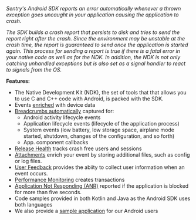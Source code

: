<Note>

*Sentry's Android SDK reports an error automatically whenever a thrown exception goes uncaught in your application causing the application to crash.*

*The SDK builds a crash report that persists to disk and tries to send the report right after the crash. Since the environment may be unstable at the crash time, the report is guaranteed to send once the application is started again. This process for sending a report is true if there is a fatal error in your native code as well as for the NDK. In addition, the NDK is not only catching unhandled exceptions but is also set as a signal handler to react to signals from the OS.*

</Note>

**Features:**

- The Native Development Kit (NDK), the set of tools that that allows you to use C and C++ code with Android, is packed with the SDK.
- Events [enriched](/platforms/android/enriching-events/context/) with device data
- [Breadcrumbs automatically](/platforms/android/enriching-events/breadcrumbs/#automatic-breadcrumbs) captured for:
    - Android activity lifecycle events
    - Application lifecycle events (lifecycle of the application process)
    - System events (low battery, low storage space, airplane mode started, shutdown, changes of the configuration, and so forth)
    - App. component callbacks
- [Release Health](/product/releases/health/) tracks crash free users and sessions
- [Attachments](/platforms/android/enriching-events/attachments/) enrich your event by storing additional files, such as config or log files.
- [User Feedback](/platforms/android/enriching-events/user-feedback/) provides the abiity to collect user information when an event occurs.
- [Performance Monitoring](/product/performance/) creates transactions
- [Application Not Responding (ANR)](/platforms/android/configuration/app-not-respond/) reported if the application is blocked for more than five seconds.
- Code samples provided in both Kotlin and Java as the Android SDK uses both languages
- We also provide a [sample application](https://github.com/getsentry/sentry-java/tree/master/sentry-samples/sentry-samples-android) for our Android users
